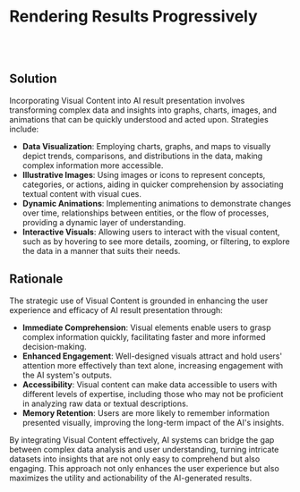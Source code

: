 
# Rendering Results Progressively

<br />
<div className='w-full grid grid-cols-1 md:grid-cols-2 gap-x-4 gap-y-8'>
  <SampleUI
      src={Midjourney}
      appName='Midjourney'
      desc="When displaying result in Midjourney, photos are displayed in a progressive manner. This helps in providing a visual cue to the user that the result is being loaded. This can be useful in providing a visual feedback to the user and make the result more engaging."
      productUrl='https://midjourney.com/'
      />

</div>

<br />

## Solution

Incorporating Visual Content into AI result presentation involves transforming complex data and insights into graphs, charts, images, and animations that can be quickly understood and acted upon. Strategies include:

- **Data Visualization**: Employing charts, graphs, and maps to visually depict trends, comparisons, and distributions in the data, making complex information more accessible.
- **Illustrative Images**: Using images or icons to represent concepts, categories, or actions, aiding in quicker comprehension by associating textual content with visual cues.
- **Dynamic Animations**: Implementing animations to demonstrate changes over time, relationships between entities, or the flow of processes, providing a dynamic layer of understanding.
- **Interactive Visuals**: Allowing users to interact with the visual content, such as by hovering to see more details, zooming, or filtering, to explore the data in a manner that suits their needs.

## Rationale

The strategic use of Visual Content is grounded in enhancing the user experience and efficacy of AI result presentation through:

- **Immediate Comprehension**: Visual elements enable users to grasp complex information quickly, facilitating faster and more informed decision-making.
- **Enhanced Engagement**: Well-designed visuals attract and hold users' attention more effectively than text alone, increasing engagement with the AI system's outputs.
- **Accessibility**: Visual content can make data accessible to users with different levels of expertise, including those who may not be proficient in analyzing raw data or textual descriptions.
- **Memory Retention**: Users are more likely to remember information presented visually, improving the long-term impact of the AI's insights.

By integrating Visual Content effectively, AI systems can bridge the gap between complex data analysis and user understanding, turning intricate datasets into insights that are not only easy to comprehend but also engaging. This approach not only enhances the user experience but also maximizes the utility and actionability of the AI-generated results.

